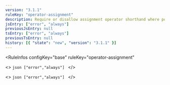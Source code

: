 ```yaml
---
version: "3.1.1"
ruleKey: "operator-assignment"
description: Require or disallow assignment operator shorthand where possible
jsEntry: ["error", "always"]
previousJsEntry: null
tsEntry: ["error", "always"]
previousTsEntry: null
history: [{ "state": "new", "version": "3.1.1" }]
---
```


<RuleInfos 
  configKey="base" 
  ruleKey="operator-assignment" 
>
  <>
    ```json
    ["error","always"]
    ```
  </>

  <>
    ```json
    ["error","always"]
    ```
  </>
</RuleInfos>
